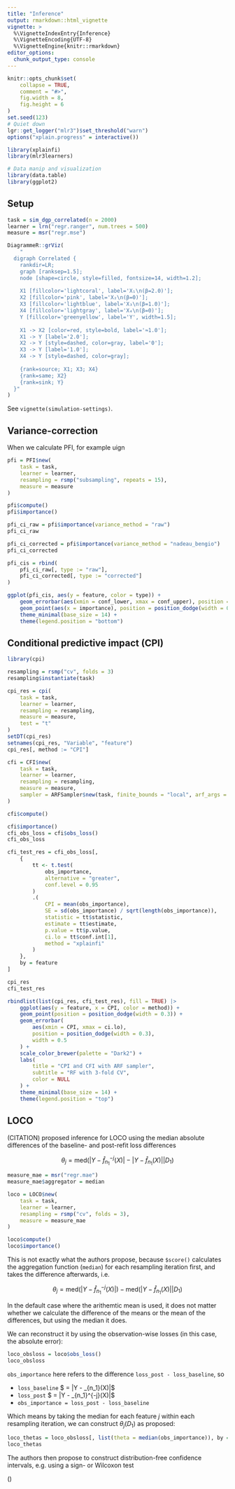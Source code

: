 ```yaml
---
title: "Inference"
output: rmarkdown::html_vignette
vignette: >
  %\VignetteIndexEntry{Inference}
  %\VignetteEncoding{UTF-8}
  %\VignetteEngine{knitr::rmarkdown}
editor_options: 
  chunk_output_type: console
---
```


```r
knitr::opts_chunk$set(
	collapse = TRUE,
	comment = "#>",
	fig.width = 8,
	fig.height = 6
)
set.seed(123)
# Quiet down
lgr::get_logger("mlr3")$set_threshold("warn")
options("xplain.progress" = interactive())
```

```r
library(xplainfi)
library(mlr3learners)

# Data manip and visualization
library(data.table)
library(ggplot2)
```

## Setup

```r
task = sim_dgp_correlated(n = 2000)
learner = lrn("regr.ranger", num.trees = 500)
measure = msr("regr.mse")
```

```r
DiagrammeR::grViz(
	"
  digraph Correlated {
    rankdir=LR;
    graph [ranksep=1.5];
    node [shape=circle, style=filled, fontsize=14, width=1.2];
    
    X1 [fillcolor='lightcoral', label='X₁\n(β=2.0)'];
    X2 [fillcolor='pink', label='X₂\n(β=0)'];
    X3 [fillcolor='lightblue', label='X₃\n(β=1.0)'];
    X4 [fillcolor='lightgray', label='X₄\n(β=0)'];
    Y [fillcolor='greenyellow', label='Y', width=1.5];
    
    X1 -> X2 [color=red, style=bold, label='≈1.0'];
    X1 -> Y [label='2.0'];
    X2 -> Y [style=dashed, color=gray, label='0'];
    X3 -> Y [label='1.0'];
    X4 -> Y [style=dashed, color=gray];
    
    {rank=source; X1; X3; X4}
    {rank=same; X2}
    {rank=sink; Y}
  }"
)
```

See `vignette(simulation-settings)`.

## Variance-correction

When we calculate PFI, for example uign 
```r
pfi = PFI$new(
	task = task,
	learner = learner,
	resampling = rsmp("subsampling", repeats = 15),
	measure = measure
)

pfi$compute()
pfi$importance()
```

```r
pfi_ci_raw = pfi$importance(variance_method = "raw")
pfi_ci_raw
```

```r
pfi_ci_corrected = pfi$importance(variance_method = "nadeau_bengio")
pfi_ci_corrected
```

```r
pfi_cis = rbind(
	pfi_ci_raw[, type := "raw"],
	pfi_ci_corrected[, type := "corrected"]
)

ggplot(pfi_cis, aes(y = feature, color = type)) +
	geom_errorbar(aes(xmin = conf_lower, xmax = conf_upper), position = "dodge", width = .5) +
	geom_point(aes(x = importance), position = position_dodge(width = 0.5)) +
	theme_minimal(base_size = 14) +
	theme(legend.position = "bottom")
```

## Conditional predictive impact (CPI)

```r
library(cpi)

resampling = rsmp("cv", folds = 3)
resampling$instantiate(task)
```

```r
cpi_res = cpi(
	task = task,
	learner = learner,
	resampling = resampling,
	measure = measure,
	test = "t"
)
setDT(cpi_res)
setnames(cpi_res, "Variable", "feature")
cpi_res[, method := "CPI"]
```

```r
cfi = CFI$new(
	task = task,
	learner = learner,
	resampling = resampling,
	measure = measure,
	sampler = ARFSampler$new(task, finite_bounds = "local", arf_args = list(min_node_size = 20))
)

cfi$compute()

cfi$importance()
cfi_obs_loss = cfi$obs_loss()
cfi_obs_loss
```


```r
cfi_test_res = cfi_obs_loss[,
	{
		tt <- t.test(
			obs_importance,
			alternative = "greater",
			conf.level = 0.95
		)
		.(
			CPI = mean(obs_importance),
			SE = sd(obs_importance) / sqrt(length(obs_importance)),
			statistic = tt$statistic,
			estimate = tt$estimate,
			p.value = tt$p.value,
			ci.lo = tt$conf.int[1],
			method = "xplainfi"
		)
	},
	by = feature
]

cpi_res
cfi_test_res

```

```r
rbindlist(list(cpi_res, cfi_test_res), fill = TRUE) |>
	ggplot(aes(y = feature, x = CPI, color = method)) +
	geom_point(position = position_dodge(width = 0.3)) +
	geom_errorbar(
		aes(xmin = CPI, xmax = ci.lo),
		position = position_dodge(width = 0.3),
		width = 0.5
	) +
	scale_color_brewer(palette = "Dark2") +
	labs(
		title = "CPI and CFI with ARF sampler",
		subtitle = "RF with 3-fold CV",
		color = NULL
	) +
	theme_minimal(base_size = 14) +
	theme(legend.position = "top")

```

## LOCO

(CITATION) proposed inference for LOCO using the median absolute differences of the baseline- and post-refit loss differences

$$
\theta_j = \mathrm{med}\left(
	|Y - \hat{f}_{n_1}^{-j}(X)| - |Y - \hat{f}_{n_1}(X)| \big| D_1
\right)
$$

```r
measure_mae = msr("regr.mae")
measure_mae$aggregator = median

loco = LOCO$new(
	task = task,
	learner = learner,
	resampling = rsmp("cv", folds = 3),
	measure = measure_mae
)

loco$compute()
loco$importance()
```

This is not exactly what the authors propose, because `$score()` calculates the aggregation function (`median`) for each resampling iteration first, and takes the difference afterwards, i.e.

$$
\theta_j = \mathrm{med}\left(|Y - \hat{f}_{n_1}^{-j}(X)|\right) - \mathrm{med}\left(|Y - \hat{f}_{n_1}(X)| \big| D_1
\right)
$$

In the default case where the arithemtic mean is used, it does not matter whether we calculate the difference of the means or the mean of the differences, but using the median it does.

We can reconstruct it by using the observation-wise losses (in this case, the absolute error):

```r
loco_obsloss = loco$obs_loss()
loco_obsloss
```

`obs_importance` here refers to the difference `loss_post - loss_baseline`, so

- `loss_baseline` $ = |Y - \hat{f}_{n_1}(X)|$
- `loss_post` $ = |Y - \hat{f}_{n_1}^{-j}(X)|$
- `obs_importance = loss_post - loss_baseline`

Which means by taking the median for each feature $j$ within each resampling iteration, we can construct $\theta_j(D_1)$ as proposed:

```r
loco_thetas = loco_obsloss[, list(theta = median(obs_importance)), by = c("feature", "iter_rsmp")]
loco_thetas
```

<!-- Note that this differs from the output of `loco$scores()`, due to the position at which the -->

The authors then propose to construct distribution-free confidence intervals, e.g. using a sign- or Wilcoxon test

()
